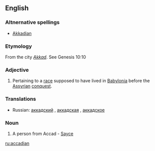 ==English==
===Altnernative spellings===
*[[Akkadian]]
===Etymology===
From the city ''[[Akkad]]''.  See Genesis 10:10

===Adjective===
{{en-adj|-}}

# Pertaining to a [[race]] supposed to have lived in [[Babylonia]] before the [[Assyrian]] [[conquest]].

===Translations===
{{rfc-level|Translations at L3+ (AutoFormat would have corrected level of Translations)}}
*Russian: [[аккадский]] {{m}}, [[аккадская]] {{f}}, [[аккадское]] {{n}}

===Noun===
{{en-noun}}

# A person from Accad - [[Sayce]]

[[ru:accadian]]